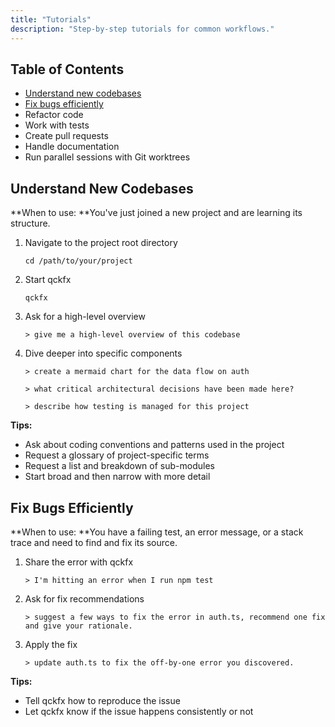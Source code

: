 ```yaml
---
title: "Tutorials"
description: "Step-by-step tutorials for common workflows."
---
```


## Table of Contents

- [Understand new codebases](#understand-new-codebases)
- [Fix bugs efficiently](#fix-bugs-efficiently)
- Refactor code
- Work with tests
- Create pull requests
- Handle documentation
- Run parallel sessions with Git worktrees

## Understand New Codebases

**When to use: **You've just joined a new project and are learning its structure.

1. Navigate to the project root directory

   ```
   cd /path/to/your/project
   ```
2. Start qckfx

   ```
   qckfx
   ```
3. Ask for a high-level overview

   ```
   > give me a high-level overview of this codebase
   ```
4. Dive deeper into specific components

   ```
   > create a mermaid chart for the data flow on auth
   ```

   ```
   > what critical architectural decisions have been made here?
   ```

   ```
   > describe how testing is managed for this project
   ```

**Tips:**

- Ask about coding conventions and patterns used in the project
- Request a glossary of project-specific terms
- Request a list and breakdown of sub-modules
- Start broad and then narrow with more detail

## Fix Bugs Efficiently

**When to use: **You have a failing test, an error message, or a stack trace and need to find and fix its source.

1. Share the error with qckfx

   ```
   > I'm hitting an error when I run npm test
   ```
2. Ask for fix recommendations

   ```
   > suggest a few ways to fix the error in auth.ts, recommend one fix and give your rationale.
   ```
3. Apply the fix

   ```
   > update auth.ts to fix the off-by-one error you discovered.
   ```

**Tips:**

- Tell qckfx how to reproduce the issue
- Let qckfx know if the issue happens consistently or not